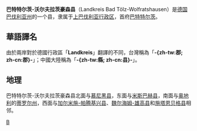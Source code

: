 {{noteTA
|T=zh-tw:巴特特爾茨-沃爾夫拉茨豪森郡; zh-cn:巴特特尔茨-沃尔夫拉茨豪森县;
|1=zh-tw:巴特特爾茨-沃爾夫拉茨豪森; zh-cn:巴特特尔茨-沃尔夫拉茨豪森;
|2=zh-tw:邦; zh-cn:联邦州;
|3=zh-tw:邦; zh-cn:州;
|4=zh-tw:郡; zh-cn:县;
|5=zh-tw:公里; zh-cn:千米;
|6=zh-tw:提洛邦; zh-cn:蒂罗尔州;
}}
{{德国县级行政单位
| 县徽图 = Image:Wappen Landkreis Bad Toelz-Wolfratshausen.png
| 在德国内的位置图 = Image:Lage des Landkreises Bad Tölz-Wolfratshausen in Deutschland.png
| 所属联邦州 = 巴伐利亚州
| 所属行政区 = 上巴伐利亚行政区
| 首府 = 巴特特尔茨
| 面积 = 1110.69
| 人口 = 124,930
| 统计时间 = 2015年12月31日
| 人口密度 = 112
| 汽车牌号 = TÖL
| 下设城镇 = 3个市、18个镇
| 政府地址 = Prof.-Max-Lange-Platz 1<br />83646 Bad Tölz
| 政府网站 = www.lra-toelz.de
| 在州内的位置图 = Image:Bavaria_toel.png
|}}

'''巴特特尔茨-沃尔夫拉茨豪森县'''（Landkreis Bad Tölz-Wolfratshausen）是[[德国|德国]][[巴伐利亚州|巴伐利亚州]]的一个县，隶属于[[上巴伐利亚行政区|上巴伐利亚行政区]]，首府[[巴特特尔茨|巴特特尔茨]]。

== 華語譯名 ==
由於兩岸對於德國行政區「'''Landkreis'''」翻譯的不同，台灣稱為「'''-{zh-tw:郡; zh-cn:郡}-'''」；中國大陸稱為「'''-{zh-tw:縣; zh-cn:县}-'''」。

== 地理 ==
巴特特尔茨-沃尔夫拉茨豪森县北面与[[慕尼黑县|慕尼黑县]]，东面与[[米斯巴赫县|米斯巴赫县]]，南面与[[奥地利|奥地利]]的[[蒂罗尔州|蒂罗尔州]]，西面与[[加尔米施-帕腾基兴县|加尔米施-帕腾基兴县]]、[[魏尔海姆-雄高县|魏尔海姆-雄高县]]和[[施塔恩贝格县|施塔恩贝格县]]相邻。

{{巴伐利亚州行政区划}}
{{Authority control}}

[[Category:巴伐利亚州行政区划|B]]